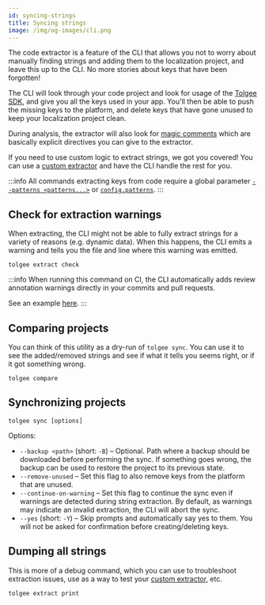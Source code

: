 ```yaml
---
id: syncing-strings
title: Syncing strings
image: /img/og-images/cli.png
---
```


The code extractor is a feature of the CLI that allows you not to worry about manually finding strings and adding them
to the localization project, and leave this up to the CLI. No more stories about keys that have been forgotten!

The CLI will look through your code project and look for usage of the [Tolgee SDK](/js-sdk), and give you all the keys
used in your app. You'll then be able to push the missing keys to the platform, and delete keys that have gone unused
to keep your localization project clean.

During analysis, the extractor will also look for [magic comments](./magic-comments.mdx) which are
basically explicit directives you can give to the extractor.

If you need to use custom logic to extract strings, we got you covered! You can use a [custom extractor](./custom-extractor.mdx)
and have the CLI handle the rest for you.

:::info
All commands extracting keys from code require a global parameter [`--patterns <patterns...>`](../usage.mdx#command-options) or [`config.patterns`](../project-configuration.mdx#patterns).
:::

## Check for extraction warnings

When extracting, the CLI might not be able to fully extract strings for a variety of reasons (e.g. dynamic data). When
this happens, the CLI emits a warning and tells you the file and line where this warning was emitted.

```
tolgee extract check
```

:::info
When running this command on CI, the CLI automatically adds review annotation warnings directly in your commits and pull requests.

See an example [here](https://github.com/tolgee/tolgee-platform/commit/ddfff41#diff-84dc9ca52993f2d66eda975f622361460f83d659ce6ddf1a0c086e6ca8c328ccR46).
:::

## Comparing projects

You can think of this utility as a dry-run of `tolgee sync`. You can use it to see the added/removed strings and
see if what it tells you seems right, or if it got something wrong.

```
tolgee compare
```

## Synchronizing projects

```
tolgee sync [options]
```

Options:

- `--backup <path>` (short: `-B`) – Optional. Path where a backup should be downloaded before performing the sync.
  If something goes wrong, the backup can be used to restore the project to its previous state.
- `--remove-unused` – Set this flag to also remove keys from the platform that are unused.
- `--continue-on-warning` – Set this flag to continue the sync even if warnings are detected during string extraction.
  By default, as warnings may indicate an invalid extraction, the CLI will abort the sync.
- `--yes` (short: `-Y`) – Skip prompts and automatically say yes to them. You will not be asked for confirmation before
  creating/deleting keys.

## Dumping all strings

This is more of a debug command, which you can use to troubleshoot extraction issues, use as a way to test your
[custom extractor](./custom-extractor.mdx), etc.

```
tolgee extract print
```